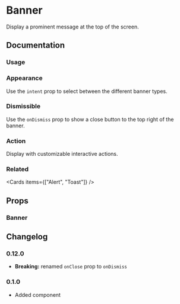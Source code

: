 
# Banner

Display a prominent message at the top of the screen.

## Documentation

### Usage

<Demo component="banner/usage" />

### Appearance

Use the `intent` prop to select between the different banner types.

<Demo component="banner/appearance-usage" />

### Dismissible

Use the `onDismiss` prop to show a close button to the top right of the banner.

<Demo component="banner/close-usage" />

### Action

Display with customizable interactive actions.

<Demo component="banner/button-usage" />

### Related

<Cards items={["Alert", "Toast"]} />

## Props

### Banner

<PropsTable component="Banner" />

## Changelog

### 0.12.0

- **Breaking:** renamed `onClose` prop to `onDismiss`

### 0.1.0

- Added component
